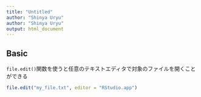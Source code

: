```yaml
---
title: "Untitled"
author: "Shinya Uryu"
author: "Shinya Uryu"
output: html_document
---
```


## Basic

`file.edit()`関数を使うと任意のテキストエディタで対象のファイルを開くことができる

```r
file.edit("my_file.txt", editor = "RStudio.app")
```

